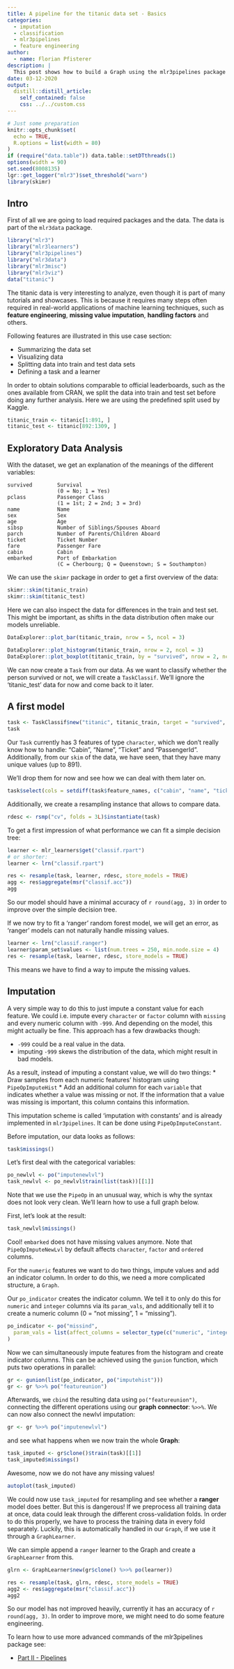 ```yaml
---
title: A pipeline for the titanic data set - Basics
categories:
  - imputation
  - classification
  - mlr3pipelines
  - feature engineering
author:
  - name: Florian Pfisterer
description: |
  This post shows how to build a Graph using the mlr3pipelines package on the "titanic" dataset.
date: 03-12-2020
output:
  distill::distill_article:
    self_contained: false
    css: ../../custom.css
---
```


```r
# Just some preparation
knitr::opts_chunk$set(
  echo = TRUE,
  R.options = list(width = 80)
)
if (require("data.table")) data.table::setDTthreads(1)
options(width = 90)
set.seed(8008135)
lgr::get_logger("mlr3")$set_threshold("warn")
library(skimr)
```

## Intro

First of all we are going to load required packages and the data. 
The data is part of the `mlr3data` package.

```r
library("mlr3")
library("mlr3learners")
library("mlr3pipelines")
library("mlr3data")
library("mlr3misc")
library("mlr3viz")
data("titanic")
```

The titanic data is very interesting to analyze, even though it is part of many tutorials 
and showcases. 
This is because it requires many steps often required in real-world applications of machine 
learning techniques, such as **feature engineering**, **missing value imputation**, **handling factors**
and others.

Following features are illustrated in this use case section:
  
* Summarizing the data set
* Visualizing data
* Splitting data into train and test data sets
* Defining a task and a learner

In order to obtain solutions comparable to official leaderboards, such as the ones available from CRAN, we split the data into train and test set before doing any further analysis.
Here we are using the predefined split used by Kaggle. 

```r
titanic_train <- titanic[1:891, ]
titanic_test <- titanic[892:1309, ]
```

## Exploratory Data Analysis

With the dataset, we get an explanation of the meanings of the different variables:

```
survived        Survival
                (0 = No; 1 = Yes)
pclass          Passenger Class
                (1 = 1st; 2 = 2nd; 3 = 3rd)
name            Name
sex             Sex
age             Age
sibsp           Number of Siblings/Spouses Aboard
parch           Number of Parents/Children Aboard
ticket          Ticket Number
fare            Passenger Fare
cabin           Cabin
embarked        Port of Embarkation
                (C = Cherbourg; Q = Queenstown; S = Southampton)
```

We can use the `skimr` package in order to get a first overview of the data:

```r
skimr::skim(titanic_train)
skimr::skim(titanic_test)
```

Here we can also inspect the data for differences in the train and test set. 
This might be important, as shifts in the data distribution often make our models unreliable.

```r
DataExplorer::plot_bar(titanic_train, nrow = 5, ncol = 3)
```

```r
DataExplorer::plot_histogram(titanic_train, nrow = 2, ncol = 3)
DataExplorer::plot_boxplot(titanic_train, by = "survived", nrow = 2, ncol = 3)
```

We can now create a `Task` from our data. 
As we want to classify whether the person survived or not, we will create a 
`TaskClassif`. We'll ignore the 'titanic_test' data for now and come back to it later.

## A first model

```r
task <- TaskClassif$new("titanic", titanic_train, target = "survived", positive = "1")
task
```

Our `Task` currently has $3$ features of type `character`, which we don't really know how  to handle:
"Cabin", "Name", "Ticket" and "PassengerId".
Additionally, from our `skim` of the data, we have seen, that they have many unique values (up to 891).

We'll drop them for now and see how we can deal with them later on.

```r
task$select(cols = setdiff(task$feature_names, c("cabin", "name", "ticket")))
```

Additionally, we create a resampling instance that allows to compare data.

```r
rdesc <- rsmp("cv", folds = 3L)$instantiate(task)
```

To get a first impression of what performance we can fit a simple decision tree:

```r
learner <- mlr_learners$get("classif.rpart")
# or shorter:
learner <- lrn("classif.rpart")

res <- resample(task, learner, rdesc, store_models = TRUE)
agg <- res$aggregate(msr("classif.acc"))
agg
```

So our model should have a minimal accuracy of `r round(agg, 3)` in order to improve over the
simple decision tree.

If we now try to fit a 'ranger' random forest model, we will get an error, 
as 'ranger' models can not naturally handle missing values.

```r
learner <- lrn("classif.ranger")
learner$param_set$values <- list(num.trees = 250, min.node.size = 4)
res <- resample(task, learner, rdesc, store_models = TRUE)
```

This means we have to find a way to impute the missing values.

## Imputation

A very simple way to do this to just impute a constant value for each feature.
We could i.e. impute every `character` or `factor` column  with `missing` and every numeric column with `-999`.
And depending on the model, this might actually be fine.
This approach has a few drawbacks though:

* `-999` could be a real value in the data.
* imputing `-999` skews the distribution of the data, which might result in bad models.

As a result, instead of imputing a constant value, we will do two things:
* Draw samples from each numeric features' histogram using `PipeOpImputeHist`
* Add an additional column for each `variable` that indicates whether a value was missing or not.
  If the information that a value was missing is important, this column contains this information.

This imputation scheme is called 'imputation with constants' and is already implemented in `mlr3pipelines`.
It can be done using `PipeOpImputeConstant`.

Before imputation, our data looks as follows:

```r
task$missings()
```


Let's first deal with the categorical variables:

```r
po_newlvl <- po("imputenewlvl")
task_newlvl <- po_newlvl$train(list(task))[[1]]
```

Note that we use the `PipeOp` in an unusual way, which is why the syntax does not look very clean.
We'll learn how to use a full graph below.

First, let's look at the result:

```r
task_newlvl$missings()
```

Cool! `embarked` does not have missing values anymore. 
Note that `PipeOpImputeNewLvl` by default affects `character`, `factor` and `ordered` columns.

For the `numeric` features we want to do two things, impute values and add an indicator column.
In order to do this, we need a more complicated structure, a `Graph`.

Our `po_indicator` creates the indicator column.
We tell it to only do this for `numeric` and `integer` columns via its `param_vals`, and additionally tell it to create a numeric column (0 = "not missing", 1 = "missing").

```r
po_indicator <- po("missind",
  param_vals = list(affect_columns = selector_type(c("numeric", "integer")), type = "numeric")
)
```

Now we can simultaneously impute features from the histogram and create indicator columns.
This can be achieved using the `gunion` function, which puts two operations in parallel:

```r
gr <- gunion(list(po_indicator, po("imputehist")))
gr <- gr %>>% po("featureunion")
```

Afterwards, we `cbind` the resulting data using `po("featureunion")`, connecting the different operations using our **graph connector**: `%>>%`.
We can now also connect the newlvl imputation:

```r
gr <- gr %>>% po("imputenewlvl")
```

and see what happens when we now train the whole **Graph**:

```r
task_imputed <- gr$clone()$train(task)[[1]]
task_imputed$missings()
```

Awesome, now we do not have any missing values!

```r
autoplot(task_imputed)
```

We could now use `task_imputed` for resampling and see whether a **ranger** model does better.
But this is dangerous! 
If we preprocess all training data at once, data could leak through the different cross-validation folds.
In order to do this properly, we have to process the training data in every fold separately.
Luckily, this is automatically handled in our `Graph`, if we use it through a `GraphLearner`.

We can simple append a `ranger` learner to the Graph and create a `GraphLearner` from this.

```r
glrn <- GraphLearner$new(gr$clone() %>>% po(learner))
```

```r
res <- resample(task, glrn, rdesc, store_models = TRUE)
agg2 <- res$aggregate(msr("classif.acc"))
agg2
```

So our model has not improved heavily, currently it has an accuracy of  `r round(agg, 3)`.
In order to improve more, we might need to do some feature engineering.


To learn how to use more advanced commands of the mlr3pipelines package see:

* [Part II - Pipelines](/2020-04-27-mlr3pipelines-imputation/)

<!-- Note that the link here needs to be fixed -->
